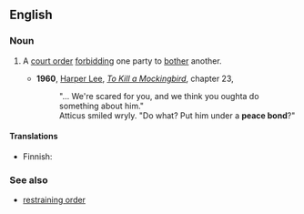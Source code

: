 ==English==
{{wikipedia}}

===Noun===
{{en-noun|sg=[[peace]] [[bond]]}}

# {{legal}} A [[court order]] [[forbid]]ding one party to [[bother]] another.
#*'''1960''', [[w:Harper Lee|Harper Lee]], ''[[w:To Kill a Mockingbird|To Kill a Mockingbird]]'', chapter 23,
#*:"... We're scared for you, and we think you oughta do something about him."
#*:Atticus smiled wryly. "Do what? Put him under a '''peace bond'''?"

====Translations====
{{trans-top|Court order forbidding one party to bother another}}
* Finnish: {{t-|fi|lähestymiskielto}}
{{trans-mid}}
{{trans-bottom}}

===See also===
* [[restraining order]]